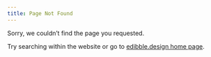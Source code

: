 ```yaml
---
title: Page Not Found
---
```


Sorry, we couldn't find the page you requested. 

Try searching within the website or go to [edibble.design home page](edibble.design).

